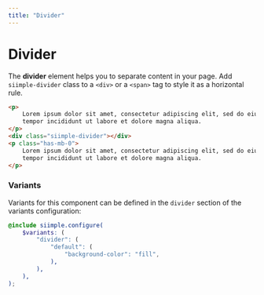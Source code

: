 ```yaml
---
title: "Divider"
---
```


# Divider

The **divider** element helps you to separate content in your page. Add `siimple-divider` class to a `<div>` or a `<span>` tag to style it as a horizontal rule.

```html live=true
<p>
    Lorem ipsum dolor sit amet, consectetur adipiscing elit, sed do eiusmod
    tempor incididunt ut labore et dolore magna aliqua.
</p>
<div class="siimple-divider"></div>
<p class="has-mb-0">
    Lorem ipsum dolor sit amet, consectetur adipiscing elit, sed do eiusmod
    tempor incididunt ut labore et dolore magna aliqua.
</p>
```

### Variants

Variants for this component can be defined in the `divider` section of the variants configuration:

```scss
@include siimple.configure(
    $variants: (
        "divider": (
            "default": (
                "background-color": "fill",
            ),
        ),
    ),
);
```
